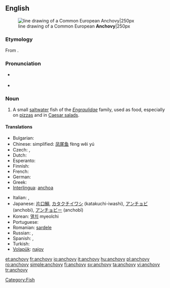 ==English==
{{wikipedia}}
[[Image:Anchovy (PSF).png|thumb|line drawing of a Common European '''Anchovy'''|250px]]

===Etymology===
From {{etyl|es}} {{term|anchova|lang=es}}.

===Pronunciation===
* {{a|UK}} {{IPA|/ˈæn.tʃə.vi/|/ˈæn.tʃəʊ.vi/}}
*{{audio|en-us-anchovy.ogg|Audio (US)}}

===Noun===
{{en-noun|anchovies}}

#A small [[saltwater]] fish of the ''[[Engraulidae]]'' family, used as food, especially on [[pizza]]s and in [[Caesar salad]]s.

====Translations====
{{trans-top|small saltwater fish}}
* Bulgarian: {{t+|bg|аншоа}}
* Chinese: simplified: [[凤尾鱼]] fèng wěi yú 
* Czech: {{t-|cs|ančovička|f}}, {{t-|cs|sardel|f}}
* Dutch: {{t+|nl|ansjovis|m}}
* Esperanto: {{t-|eo|sardelo|xs=Esperanto}}
* Finnish: {{t+|fi|anjovis}}
* French: {{t+|fr|anchois|m}}
* German: {{t-|de|Sardelle|f}}
* Greek: {{t+|el|αντσούγια|f|tr=antsuya}}
* [[Interlingua]]: [[anchoa]] 
{{trans-mid}}
* Italian: {{t+|it|alice|f}}, {{t+|it|acciuga|f}}
* Japanese: [[片口鰯]], [[カタクチイワシ]] (katakuchi-iwashi), [[アンチョビ]] (anchobi), [[アンチョビー]] (anchobī)
* Korean: [[멸치]] myeolchi
* Portuguese: {{t+|pt|anchova}}
* Romanian: [[sardele]] {{f}}
* Russian: {{t+|ru|анчоус|m|tr=ančóus}}, {{t+|ru|хамса|f|tr=xamsá}}
* Spanish: {{t+|es|anchoa|f}}, {{t+|es|boquerón|m}}
* Turkish: {{t+|tr|hamsi}}
* [[Volapük]]: [[najov]]
{{trans-bottom}}

[[Category:Fish]]

[[et:anchovy]]
[[fr:anchovy]]
[[io:anchovy]]
[[it:anchovy]]
[[hu:anchovy]]
[[pl:anchovy]]
[[ro:anchovy]]
[[simple:anchovy]]
[[fi:anchovy]]
[[sv:anchovy]]
[[ta:anchovy]]
[[vi:anchovy]]
[[tr:anchovy]]